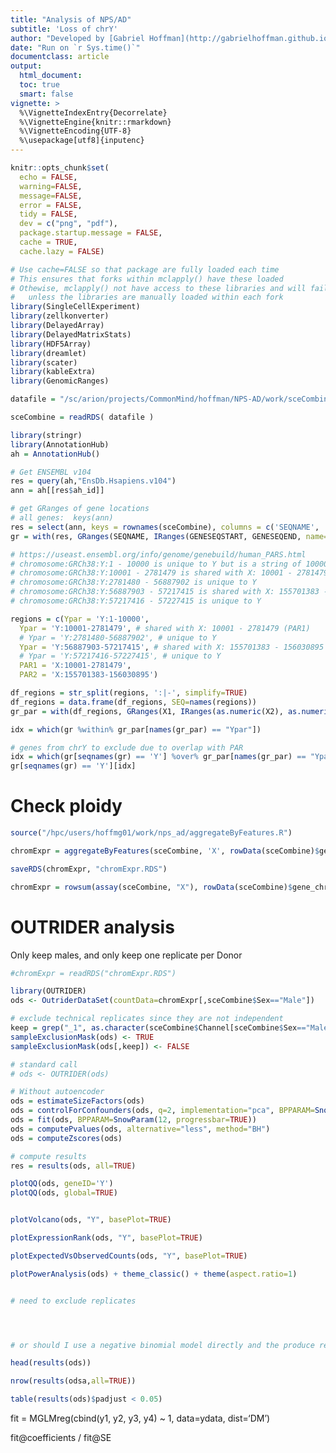 ```yaml
---
title: "Analysis of NPS/AD"
subtitle: 'Loss of chrY'
author: "Developed by [Gabriel Hoffman](http://gabrielhoffman.github.io/)"
date: "Run on `r Sys.time()`"
documentclass: article
output: 
  html_document:
  toc: true
  smart: false
vignette: >
  %\VignetteIndexEntry{Decorrelate}
  %\VignetteEngine{knitr::rmarkdown}
  %\VignetteEncoding{UTF-8}
  %\usepackage[utf8]{inputenc}
---
```



<!--- 

cd /hpc/users/hoffmg01/work/nps_ad
ml python
R

system("ml git; git pull")
rmarkdown::render("loss_of_Y.Rmd");


# https://hoffmg01.u.hpc.mssm.edu/nps_ad/


ml git
cd ~/build2/dreamlet
git pull
R CMD INSTALL .


--->



```r
knitr::opts_chunk$set(
  echo = FALSE,
  warning=FALSE,
  message=FALSE,
  error = FALSE,
  tidy = FALSE,
  dev = c("png", "pdf"),
  package.startup.message = FALSE,
  cache = TRUE,
  cache.lazy = FALSE)
```

```r
# Use cache=FALSE so that package are fully loaded each time
# This ensures that forks within mclapply() have these loaded
# Othewise, mclapply() not have access to these libraries and will fail 
#   unless the libraries are manually loaded within each fork
library(SingleCellExperiment)
library(zellkonverter)
library(DelayedArray)
library(DelayedMatrixStats)
library(HDF5Array)
library(dreamlet)
library(scater)
library(kableExtra)
library(GenomicRanges)
```


```r
datafile = "/sc/arion/projects/CommonMind/hoffman/NPS-AD/work/sceCombine_f1.RDS"

sceCombine = readRDS( datafile )
```

```r
library(stringr)
library(AnnotationHub)
ah = AnnotationHub()

# Get ENSEMBL v104
res = query(ah,"EnsDb.Hsapiens.v104")
ann = ah[[res$ah_id]]

# get GRanges of gene locations 
# all genes:  keys(ann)
res = select(ann, keys = rownames(sceCombine), columns = c('SEQNAME', 'GENESEQSTART', 'GENESEQEND'))
gr = with(res, GRanges(SEQNAME, IRanges(GENESEQSTART, GENESEQEND, name=GENEID)))

# https://useast.ensembl.org/info/genome/genebuild/human_PARS.html
# chromosome:GRCh38:Y:1 - 10000 is unique to Y but is a string of 10000 Ns
# chromosome:GRCh38:Y:10001 - 2781479 is shared with X: 10001 - 2781479 (PAR1)
# chromosome:GRCh38:Y:2781480 - 56887902 is unique to Y
# chromosome:GRCh38:Y:56887903 - 57217415 is shared with X: 155701383 - 156030895 (PAR2)
# chromosome:GRCh38:Y:57217416 - 57227415 is unique to Y

regions = c(Ypar = 'Y:1-10000',
  Ypar = 'Y:10001-2781479', # shared with X: 10001 - 2781479 (PAR1)
  # Ypar = 'Y:2781480-56887902', # unique to Y
  Ypar = 'Y:56887903-57217415', # shared with X: 155701383 - 156030895 (PAR2)
  # Ypar = 'Y:57217416-57227415', # unique to Y
  PAR1 = 'X:10001-2781479',
  PAR2 = 'X:155701383-156030895')

df_regions = str_split(regions, ':|-', simplify=TRUE)
df_regions = data.frame(df_regions, SEQ=names(regions))
gr_par = with(df_regions, GRanges(X1, IRanges(as.numeric(X2), as.numeric(X3), name=SEQ)))

idx = which(gr %within% gr_par[names(gr_par) == "Ypar"])

# genes from chrY to exclude due to overlap with PAR
idx = which(gr[seqnames(gr) == 'Y'] %over% gr_par[names(gr_par) == "Ypar"])
gr[seqnames(gr) == 'Y'][idx]
```


# Check ploidy
```r
source("/hpc/users/hoffmg01/work/nps_ad/aggregateByFeatures.R")

chromExpr = aggregateByFeatures(sceCombine, 'X', rowData(sceCombine)$gene_chrom, rowData(sceCombine)$gene_id, BPPARAM=SnowParam(6, progressbar=TRUE))

saveRDS(chromExpr, "chromExpr.RDS")
```

```r
chromExpr = rowsum(assay(sceCombine, "X"), rowData(sceCombine)$gene_chrom)
```


# OUTRIDER analysis
Only keep males, and only keep one replicate per Donor

```r
#chromExpr = readRDS("chromExpr.RDS")

library(OUTRIDER)
ods <- OutriderDataSet(countData=chromExpr[,sceCombine$Sex=="Male"])

# exclude technical replicates since they are not independent
keep = grep("_1", as.character(sceCombine$Channel[sceCombine$Sex=="Male"]))
sampleExclusionMask(ods) <- TRUE 
sampleExclusionMask(ods[,keep]) <- FALSE

# standard call
# ods <- OUTRIDER(ods)

# Without autoencoder
ods = estimateSizeFactors(ods)
ods = controlForConfounders(ods, q=2, implementation="pca", BPPARAM=SnowParam(12, progressbar=TRUE))
ods = fit(ods, BPPARAM=SnowParam(12, progressbar=TRUE))
ods = computePvalues(ods, alternative="less", method="BH")
ods = computeZscores(ods)

# compute results
res = results(ods, all=TRUE)
```



```r

plotQQ(ods, geneID='Y')
plotQQ(ods, global=TRUE)


plotVolcano(ods, "Y", basePlot=TRUE)

plotExpressionRank(ods, "Y", basePlot=TRUE)

plotExpectedVsObservedCounts(ods, "Y", basePlot=TRUE)

plotPowerAnalysis(ods) + theme_classic() + theme(aspect.ratio=1)


# need to exclude replicates




# or should I use a negative binomial model directly and the produce residauls.

head(results(ods))

nrow(results(odsa,all=TRUE))

table(results(ods)$padjust < 0.05)
```


fit = MGLMreg(cbind(y1, y2, y3, y4) ~ 1, data=ydata, dist='DM')

fit@coefficients / fit@SE














